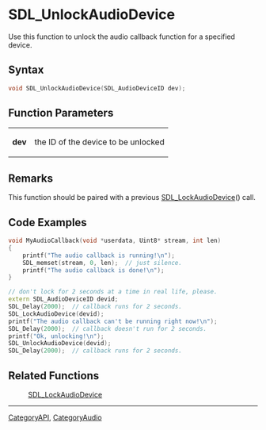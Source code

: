 = SDL_UnlockAudioDevice =

Use this function to unlock the audio callback function for a specified device.

== Syntax ==

<syntaxhighlight lang='c'>
void SDL_UnlockAudioDevice(SDL_AudioDeviceID dev);
</syntaxhighlight>

== Function Parameters ==

{|
|'''dev'''
|the ID of the device to be unlocked
|}

== Remarks ==

This function should be paired with a previous [[SDL_LockAudioDevice]]()
call.

== Code Examples ==

<syntaxhighlight lang='c++'>
void MyAudioCallback(void *userdata, Uint8* stream, int len)
{
    printf("The audio callback is running!\n");
    SDL_memset(stream, 0, len);  // just silence.
    printf("The audio callback is done!\n");
}

// don't lock for 2 seconds at a time in real life, please.
extern SDL_AudioDeviceID devid;
SDL_Delay(2000);  // callback runs for 2 seconds.
SDL_LockAudioDevice(devid);
printf("The audio callback can't be running right now!\n");
SDL_Delay(2000);  // callback doesn't run for 2 seconds.
printf("Ok, unlocking!\n");
SDL_UnlockAudioDevice(devid);
SDL_Delay(2000);  // callback runs for 2 seconds.
</syntaxhighlight>

== Related Functions ==

:[[SDL_LockAudioDevice]]

----
[[CategoryAPI]], [[CategoryAudio]]


